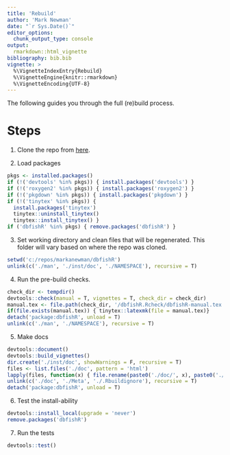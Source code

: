 ```yaml
---
title: 'Rebuild'
author: 'Mark Newman'
date: "`r Sys.Date()`"
editor_options: 
  chunk_output_type: console
output:
  rmarkdown::html_vignette
bibliography: bib.bib
vignette: >
  %\VignetteIndexEntry{Rebuild}
  %\VignetteEngine{knitr::rmarkdown}
  %\VignetteEncoding{UTF-8}
---
```


The following guides you through the full (re)build process.

# Steps

1. Clone the repo from [here](https://github.com/markanewman/dbfishR).

2. Load packages

```r
pkgs <- installed.packages()
if (!('devtools' %in% pkgs)) { install.packages('devtools') }
if (!('roxygen2' %in% pkgs)) { install.packages('roxygen2') }
if (!('pkgdown' %in% pkgs)) { install.packages('pkgdown') }
if (!('tinytex' %in% pkgs)) {
  install.packages('tinytex')
  tinytex::uninstall_tinytex()
  tinytex::install_tinytex() }
if ('dbfishR' %in% pkgs) { remove.packages('dbfishR') }
```

3. Set working directory and clean files that will be regenerated.
   This folder will vary based on where the repo was cloned.

```r
setwd('c:/repos/markanewman/dbfishR')
unlink(c('./man', './inst/doc', './NAMESPACE'), recursive = T)
```

4. Run the pre-build checks.

```r
check_dir <- tempdir()
devtools::check(manual = T, vignettes = T, check_dir = check_dir)
manual.tex <- file.path(check_dir, '/dbfishR.Rcheck/dbfishR-manual.tex')
if(file.exists(manual.tex)) { tinytex::latexmk(file = manual.tex)}
detach('package:dbfishR', unload = T)
unlink(c('./man', './NAMESPACE'), recursive = T)
```

5. Make docs

```r
devtools::document()
devtools::build_vignettes()
dir.create('./inst/doc', showWarnings = F, recursive = T)
files <- list.files('./doc', pattern = 'html')
lapply(files, function(x) { file.rename(paste0('./doc/', x), paste0('./inst/doc/', x)) } )
unlink(c('./doc', './Meta', './.Rbuildignore'), recursive = T)
detach('package:dbfishR', unload = T)
```

6. Test the install-ability

```r
devtools::install_local(upgrade = 'never')
remove.packages('dbfishR')
```

7. Run the tests

```r
devtools::test()
```
